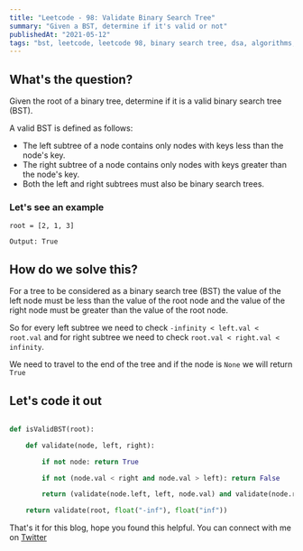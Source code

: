 ```yaml
---
title: "Leetcode - 98: Validate Binary Search Tree"
summary: "Given a BST, determine if it's valid or not"
publishedAt: "2021-05-12"
tags: "bst, leetcode, leetcode 98, binary search tree, dsa, algorithms, python, python3, programming, coding, interview, trees"
---
```


## What's the question?

Given the root of a binary tree, determine if it is a valid binary search tree (BST).

A valid BST is defined as follows:

- The left subtree of a node contains only nodes with keys less than the node's key.
- The right subtree of a node contains only nodes with keys greater than the node's key.
- Both the left and right subtrees must also be binary search trees.

### Let's see an example

```dart:example
root = [2, 1, 3]

Output: True
```

## How do we solve this?

For a tree to be considered as a binary search tree (BST) the value of the left node must be less than the value of the root node and the value of the right node must be greater than the value of the root node.

So for every left subtree we need to check `-infinity < left.val < root.val` and for 
right subtree we need to check `root.val < right.val < infinity`. 

We need to travel to the end of the tree and if the node is `None` we will return `True`

## Let's code it out

```dart:valid_bst.py

def isValidBST(root):

    def validate(node, left, right):

        if not node: return True

        if not (node.val < right and node.val > left): return False

        return (validate(node.left, left, node.val) and validate(node.right, node.val, right))

    return validate(root, float("-inf"), float("inf"))

```

That's it for this blog, hope you found this helpful. You can connect with me on <a target="_blank" href="https://twitter.com/saglanivatsal">Twitter</a>